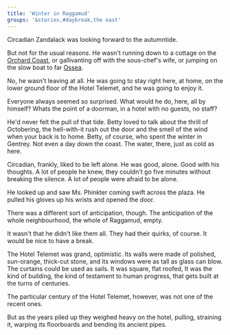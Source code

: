 ```yaml
---
title: 'Winter in Raggamud'
groups: '&stories,#daybreak,the east'
---
```


Circadian Zandalack was looking forward to the autumntide.

But not for the usual reasons. He wasn't running down to a cottage on the [Orchard Coast](), or gallivanting off with the sous-chef's wife, or jumping on the slow boat to far [Ossea](). 

No, he wasn't leaving at all. He was going to stay right here, at home, on the lower ground floor of the Hotel Telemet, and he was going to enjoy it.

Everyone always seemed so surprised. What would he do, here, all by himself? Whats the point of a doorman, in a hotel with no guests, no staff?

He'd never felt the pull of that tide. Betty loved to talk about the thrill of Octobering, the hell-with-it rush out the door and the smell of the wind when your back is to home. Betty, of course, who spent the winter in Gentrey. Not even a day down the coast. The water, there, just as cold as here.

Circadian, frankly, liked to be left alone. He was good, alone. Good with his thoughts. A lot of people he knew, they couldn't go five minutes without breaking the silence. A lot of people were afraid to be alone.

He looked up and saw Ms. Phinkter coming swift across the plaza. He pulled his gloves up his wrists and opened the door.




There was a different sort of anticipation, though. The anticipation of the whole neighbourhood, the whole of Raggamud, empty.

It wasn't that he didn't like them all. They had their quirks, of course. It would be nice to have a break.


The Hotel Telemet was grand, optimistic. Its walls were made of polished, sun-orange, thick-cut stone, and its windows were as tall as glass can blow. The curtains could be used as sails. It was square, flat roofed, 
It was the kind of building, the kind of testament to human progress, that gets built at the turns of centuries. 

The particular century of the Hotel Telemet, however, was not one of the recent ones.

But as the years piled up they weighed heavy on the hotel, pulling, straining it, warping its floorboards and bending its ancient pipes.
